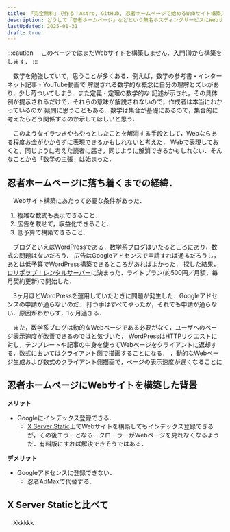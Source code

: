 ```yaml
---
title: 「完全無料」で作る！Astro, GitHub, 忍者ホームページで始めるWebサイト構築入門(0)
description: どうして「忍者ホームページ」などという無名ホスティングサービスにWebサイトを構築するに至ったのかを解説する．
lastUpdated: 2025-01-31
draft: true
---
```

:::caution
　このページではまだWebサイトを構築しません．入門(1)から構築をします．
:::

　数学を勉強していて，思うことが多くある．例えば，数学の参考書・インターネット記事・YouTube動画で
解説される数学的な概念に自分の理解とズレがあり，少し苛ついてしまう．また定義・定理の数学的な
記述が示され，その具体例が提示されるだけで，それらの意味が解説されないので，作成者は本当にわかっているのか
疑問に思うこともある．数学は集合が基礎にあるので，集合的に考えたらどう関係するのか示してほしいと思う．

　このようなイラつきやもやっとしたことを解消する手段として，Webならある程度お金がかからずに表現できるかもしれないと考えた．
Webで表現しておくと，同じように考えた読者に届き，同じように解消できるかもしれない．そんなことから「数学の主張」は始まった．

## 忍者ホームページに落ち着くまでの経緯．
　Webサイト構築にあたって必要な条件があった．
1. 複雑な数式も表示できること．
1. 広告を載せて，収益化できること．
1. 低予算で構築できること．

　ブログといえばWordPressである．数学系ブログはいたるところにあり，数式の問題はないだろう．
広告はGoogleアドセンスで申請すれば通るだろうし，あとは低予算でWordPress構築できるところがあればよかった．
探した結果，[ロリポップ！レンタルサーバー](https://lolipop.jp/)に決まった．ライトプラン(約500円／月額，毎月契約更新)で開始した．

　3ヶ月ほどWordPressを運用していたときに問題が発生した．Googleアドセンスの申請が通らないのだ．
打つ手はすべてやったが，それでも申請が通らない．原因がわからず，1ヶ月過ぎる．

　また，数学系ブログは動的なWebページである必要がなく，ユーザへのページ表示速度が改善できるのではと気づいた．
WordPressはHTTPリクエストに対し，テンプレートや記事の中身を使ってWebページをクライアントに返却する．数式においてはクライアント側で描画することになる．
，動的なWebページ生成および数式のクライアント側描画で，ページの表示速度が遅くなることに

## 忍者ホームページにWebサイトを構築した背景

**メリット**

- Googleにインデックス登録できる．
  - [X Server Static](https://static.xserver.ne.jp/)上でWebサイトを構築してもインデックス登録できるが，その後エラーとなる．クローラーがWebページを見れなくなるようだ．有料版にすれば解決できそうではある．

**デメリット**

- Googleアドセンスに登録できない．
  - 忍者AdMaxで代替する．

## X Server Staticと比べて
　Xkkkkk
